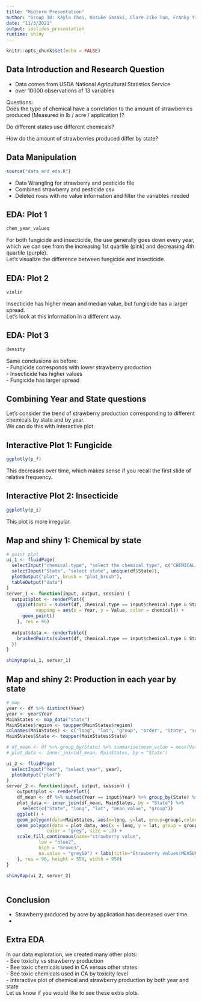 ```yaml
---
title: "Midterm Presentation"
author: "Group 10: Kayla Choi, Kosuke Sasaki, Clare Zike Tan, Franky Yifan Zhang"
date: "11/3/2021"
output: ioslides_presentation
runtime: shiny
---
```


```r
knitr::opts_chunk$set(echo = FALSE)
```

## Data Introduction and Research Question
- Data comes from USDA National Agricultural Statistics Service
- over 10000 observations of 13 variables

Questions:  
Does the type of chemical have a correlation to the amount of strawberries produced (Measured in lb / acre / application )?   
  
Do different states use different chemicals?   
  
How do the amount of strawberries produced differ by state?   


## Data Manipulation
```r
source("data_and_eda.R")
```
- Data Wrangling for strawberry and pesticide file
- Combined strawberry and pesticide csv
- Deleted rows with no value information and filter the variables needed


## EDA: Plot 1

```r
chem_year_valueq
```
  
For both fungicide and insecticide, the use generally goes down every year, which we can see from the increasing 1st quartile (pink) and decreasing 4th quartile (purple).    
Let's visualize the difference between fungicide and insecticide.    
  

## EDA: Plot 2
```r
violin
```
  
Insecticide has higher mean and median value, but fungicide has a larger spread.   
Let's look at this information in a different way. 

## EDA: Plot 3
```r
density
```
  
Same conclusions as before:  
- Fungicide corresponds with lower strawberry production  
- Insecticide has higher values  
- Fungicide has larger spread  


## Combining Year and State questions
Let's consider the trend of strawberry production corresponding to different chemicals by state and by year.   
We can do this with interactive plot.  

## Interactive Plot 1: Fungicide
```r
ggplotly(p_f)
```
  
This decreases over time, which makes sense if you recall the first slide of relative frequency.    
  
## Interactive Plot 2: Insecticide
```r
ggplotly(p_i)
```
  
This plot is more irregular. 

## Map and shiny 1: Chemical by state

```r
# point plot
ui_1 <- fluidPage(
  selectInput("chemical.type", "select the chemical type", c("CHEMICAL, INSECTICIDE", "CHEMICAL, FUNGICIDE")),
  selectInput("State", "select state", unique(df$State)),
  plotOutput("plot", brush = "plot_brush"),
  tableOutput("data")
)
server_1 <- function(input, output, session) {
  output$plot <- renderPlot({
    ggplot(data = subset(df, chemical.type == input$chemical.type & State == input$State),
           mapping = aes(x = Year, y = Value, color = chemical)) + 
      geom_point()
    }, res = 96)
  
  output$data <- renderTable({
    brushedPoints(subset(df, chemical.type == input$chemical.type & State == input$State), input$plot_brush)
  })
}

shinyApp(ui_1, server_1)

```

## Map and shiny 2: Production in each year by state
```r
# map
year <- df %>% distinct(Year)
year <- year$Year
MainStates <- map_data("state")
MainStates$region <- toupper(MainStates$region)
colnames(MainStates) <- c("long", "lat", "group", "order", "State", "subregion")
MainStates$State <- toupper(MainStates$State)

# df_mean <- df %>% group_by(State) %>% summarise(mean_value = mean(Value))
# plot_data <- inner_join(df_mean, MainStates, by = "State")

ui_2 <- fluidPage(
  selectInput("Year", "select year", year), 
  plotOutput("plot")
)
server_2 <- function(input, output, session) {
    output$plot <- renderPlot({
    df_mean <- df %>% subset(Year == input$Year) %>% group_by(State) %>% summarise(mean_value = mean(Value))
    plot_data <- inner_join(df_mean, MainStates, by = "State") %>% 
      select(c("State", "long", "lat", "mean_value", "group"))
    ggplot() + 
    geom_polygon(data=MainStates, aes(x=long, y=lat, group=group),color="black", fill="seashell1", size = .3) + 
    geom_polygon(data = plot_data, aes(x = long, y = lat, group = group, fill = mean_value), 
               color = "grey", size = .3) + 
    scale_fill_continuous(name="strawberry value", 
            low = "blue2", 
            high = "brown3", 
            na.value = "grey50") + labs(title="Strawberry values(MEASURED IN LB / ACRE / APPLICATION)")
    }, res = 96, height = 550, width = 950)
}

shinyApp(ui_2, server_2)
  
```

## Conclusion
- Strawberry produced by acre by application has decreased over time.  
-  

## Extra EDA
In our data exploration, we created many other plots:    
- Bee toxicity vs strawberry production  
- Bee toxic chemicals used in CA versus other states  
- Bee toxic chemicals used in CA by toxicity level  
- Interactive plot of chemical and strawberry production by both year and state    
Let us know if you would like to see these extra plots.    
